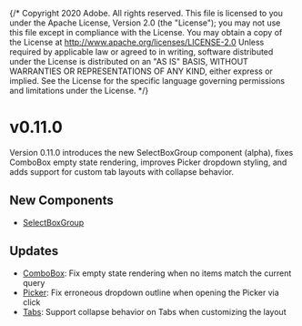 {/* Copyright 2020 Adobe. All rights reserved.
This file is licensed to you under the Apache License, Version 2.0 (the "License");
you may not use this file except in compliance with the License. You may obtain a copy
of the License at http://www.apache.org/licenses/LICENSE-2.0
Unless required by applicable law or agreed to in writing, software distributed under
the License is distributed on an "AS IS" BASIS, WITHOUT WARRANTIES OR REPRESENTATIONS
OF ANY KIND, either express or implied. See the License for the specific language
governing permissions and limitations under the License. */}




# v0.11.0
<Time date={date} />

Version 0.11.0 introduces the new SelectBoxGroup component (alpha), fixes ComboBox empty state rendering, improves Picker dropdown styling, and adds support for custom tab layouts with collapse behavior.

## New Components
* [SelectBoxGroup](../SelectBoxGroup.html)

## Updates
* [ComboBox](../ComboBox.html): Fix empty state rendering when no items match the current query
* [Picker](../Picker.html): Fix erroneous dropdown outline when opening the Picker via click
* [Tabs](../Tabs.html): Support collapse behavior on Tabs when customizing the layout
